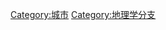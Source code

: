 {{Catmore}}
{{Commonscat|Urban geography}}
[[Category:城市|Category:城市]]
[[Category:地理学分支|Category:地理学分支]]